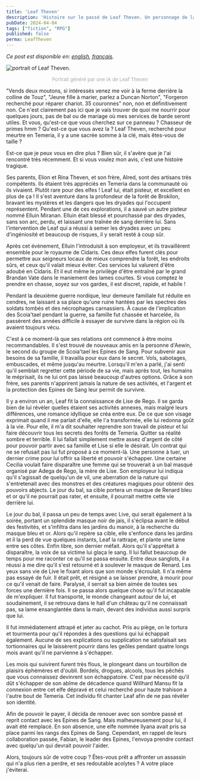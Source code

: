 ```yaml
---
title: 'Leaf Theven'
description: 'Histoire sur le passé de Leaf Theven. Un personnage de la partie du jeu de role The Witcher que je joue.'
pubDate: 2024-04-04
tags: ["fiction", "RPG"]
published: false
perma: LeafTheven
---
```


*Ce post est disponible en: [english](/posts/LeafTheven/), [français](/posts/LeafTheven/fr/).*

<Image 
    src={kal} 
    class="img-50 img-mobile"
    alt="portrait of Leaf Theven."
/>

<p style="
    text-align: center;
    font-size: small;
    color: darkgray;
">Portrait généré par une IA de Leaf Theven</p>

"Vends deux moutons, si intéressés venez me voir à la ferme derrière la colline de Touz", "Jeune fille à marier, parlez a Duncan Norton", "Forgeron recherché pour réparer chariot. 35 couronnes" non, non et définitivement non. Ce n'est clairement pas ici que je vais trouver de quoi me nourrir pour quelques jours, pas de bal ou de mariage où mes services de barde seront utiles.
Et vous, qu'est-ce que vous cherchez sur ce panneau ? Chasseur de primes hmm ? Qu'est-ce que vous avez la ? Leaf Theven, recherché pour meurtre en Temeria, il y a une sacrée somme à la clé, mais êtes-vous de taille ?

Est-ce que je peux vous en dire plus ? Bien sûr, il s'avère que je l'ai rencontré très récemment. Et si vous voulez mon avis, c'est une histoire tragique.

Ses parents, Elion et Rina Theven, et son frère, Alred, sont des artisans très compétents. Ils étaient très appréciés en Temeria dans la communauté où ils vivaient. Plutôt rare pour des elfes ! Leaf lui, était pisteur, et excellent en plus de ça ! Il s'est aventuré dans la profondeur de la forêt de Brokilon, bravant les mystères et les dangers que les dryades qui l'occupent représentent. Pendant une de ces explorations, il a sauvé un autre pisteur nommé Elluin Miranan. Elluin était blessé et pourchassé par des dryades, sans son arc, perdu, et laissant une traînée de sang derrière lui. Sans l'intervention de Leaf qui a réussi à semer les dryades avec un peu d'ingéniosité et beaucoup de risques, il y serait resté à coup sûr.

Après cet évènement, Elluin l'introduisit à son employeur, et ils travaillèrent ensemble pour le royaume de Cidaris. Ces deux elfes furent clés pour permettre aux seigneurs locaux de mieux comprendre la forêt, les endroits sûrs, et ceux qu'il valait mieux éviter. Ces services lui valurent d'être adoubé en Cidaris. Et il eut même le privilège d'être entraîné par le grand Brandan Vate dans le maniement des lames courtes. Si vous comptez le prendre en chasse, soyez sur vos gardes, il est discret, rapide, et habile !

Pendant la deuxième guerre nordique, leur demeure familiale fut réduite en cendres, ne laissant a sa place qu'une ruine hantées par les spectres des soldats tombés et des nécrophages carnassiers. À cause de l'implication des Scoia'tael pendant la guerre, sa famille fut chassée et harcelée, ils passèrent des années difficile à essayer de survivre dans la région où ils avaient toujours vécu.

C'est à ce moment-là que ses relations ont commencé à être moins recommandables. Il s'est trouvé de nouveaux amis en la personne d'Aewin, le second du groupe de Scoia'tael les Epines de Sang. Pour subvenir aux besoins de sa famille, il travailla pour eux dans le secret. Vols, sabotages, embuscades, et même jusqu'au meurtre. Lorsqu'il m'en a parlé, j'ai senti qu'il semblait regretter cette période de sa vie, mais après tout, les humains le méprisait, ils ne lui ont pas laissé beaucoup d'autres options. Grâce à son frère, ses parents n'apprirent jamais la nature de ses activités, et l'argent et la protection des Epines de Sang leur permit de survivre.

Il y a environ un an, Leaf fit la connaissance de Lise de Rego. Il se garda bien de lui révéler quelles étaient ses activités annexes, mais malgré leurs différences, une romance idyllique se créa entre eux. De ce que son visage exprimait quand il me parlait d'elle, elle l'a transformée, elle lui redonna goût à la vie. Pour elle, il m'a dit souhaiter reprendre son travail de pisteur et lui faire découvrir tous les secrets des forêts de Temeria. Quitter sa réalité sombre et terrible. Il lui fallait simplement mettre assez d'argent de côté pour pouvoir partir avec sa famille et Lise si elle le désirait. Un contrat qui ne se refusait pas lui fut proposé à ce moment-là. Une personne à tuer, un dernier crime pour lui offrir sa liberté et pouvoir s'échapper. Une certaine Cecilia voulait faire disparaître une femme qui se trouverait à un bal masqué organisé par Adega de Rego, la mère de Lise. Son employeur lui indiqua qu'il s'agissait de quelqu'un de vil, une aberration de la nature qui s'entretenait avec des monstres et des créatures magiques pour obtenir des pouvoirs abjects. Le jour du bal, sa cible portera un masque de Renard bleu et or qu'il ne pourrait pas rater, et ensuite, il pourrait mettre cette vie derrière lui.

Le jour du bal, il passa un peu de temps avec Live, qui serait également à la soirée, portant un splendide masque noir de jais, il s'éclipsa avant le début des festivités, et s'infiltra dans les jardins du manoir, à la recherche du masque bleu et or. Alors qu'il repère sa cible, elle s'enfonce dans les jardins et il la perd de vue quelques instants, Leaf la rattrape, et plante une lame entre ses côtes. Enfin libre, son dernier méfait. Alors qu'il s'apprêtait à disparaître, la voix de sa victime lui glaça le sang. Il lui fallut beaucoup de temps pour me raconter ce qu'il se passa ensuite. Entre deux sanglots, il a réussi à me dire qu'il s'est retourné et à soulever le masque de Renard. Les yeux sans vie de Live le fixant alors que son monde s'écroulait. Il n'a même pas essayé de fuir. Il était prêt, et résigné a se laisser prendre, à mourir pour ce qu'il venait de faire.
Paralysé, il serrait sa bien aimée de toutes ses forces une dernière fois. Il se passa alors quelque chose qu'il fut incapable de m'expliquer. Il fut transporté, le monde changeant autour de lui, et soudainement, il se retrouva dans le hall d'un château qu'il ne connaissait pas, sa lame ensanglantée dans la main, devant des individus aussi surpris que lui.

Il fut immédiatement attrapé et jeter au cachot. Pris au piège, on le tortura et tourmenta pour qu'il répondes à des questions qui lui échappait également. Aucune de ses explications ou supplication ne satisfaisait ses tortionnaires qui le laissèrent pourrir dans les geôles pendant quatre longs mois avant qu'il ne parvienne à s'échapper.

Les mois qui suivirent furent très flous, le plongeant dans un tourbillon de plaisirs éphémères et d'oubli. Bordels, drogues, alcools, tous les pêchés que vous connaissez devinrent son échappatoire. C'est par nécessité qu'il dût s'échapper de son abîme de décadence quand Willhard Mansu fit la connexion entre cet elfe dépravé et celui recherché pour haute trahison a l'autre bout de Temeria. Cet individu fit chanter Leaf afin de ne pas révéler son identité.

Afin de pouvoir le payer, il décida de renouer avec son sombre passé et reprit contact avec les Epines de Sang. Mais malheureusement pour lui, il avait été remplacé. En son absence, une elfe nommée Ilyana avait pris sa place parmi les rangs des Epines de Sang. Cependant, en rappel de leurs collaboration passée, Fabian, le leader des Epines, l'envoya prendre contact avec quelqu'un qui devrait pouvoir l'aider. 

Alors, toujours sûr de votre coup ? Êtes-vous prêt a affronter un assassin qui n'a plus rien a perdre, et ses redoutable acolytes ? A votre place j'éviterai.